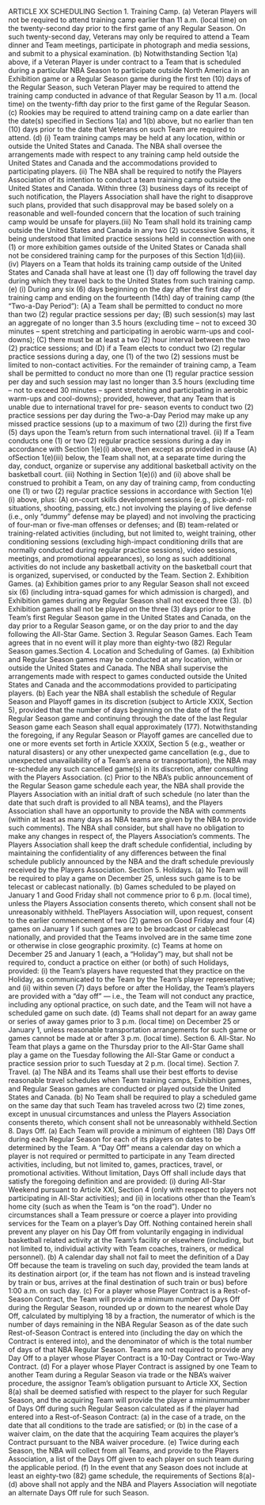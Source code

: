 ARTICLE XX
SCHEDULING
Section 1. Training Camp.
(a) Veteran Players will not be required to attend training camp earlier
than 11 a.m. (local time) on the twenty-second day prior to the first game
of any Regular Season. On such twenty-second day, Veterans may only be
required to attend a Team dinner and Team meetings, participate in
photograph and media sessions, and submit to a physical examination.
(b) Notwithstanding Section 1(a) above, if a Veteran Player is under
contract to a Team that is scheduled during a particular NBA Season to
participate outside North America in an Exhibition game or a Regular
Season game during the first ten (10) days of the Regular Season, such
Veteran Player may be required to attend the training camp conducted in
advance of that Regular Season by 11 a.m. (local time) on the twenty-fifth
day prior to the first game of the Regular Season.
(c) Rookies may be required to attend training camp on a date earlier
than the date(s) specified in Sections 1(a) and 1(b) above, but no earlier
than ten (10) days prior to the date that Veterans on such Team are
required to attend.
(d) (i) Team training camps may be held at any location, within or
outside the United States and Canada. The NBA shall
oversee the arrangements made with respect to any training
camp held outside the United States and Canada and the
accommodations provided to participating players.
(ii) The NBA shall be required to notify the Players
Association of its intention to conduct a team training
camp outside the United States and Canada. Within three
(3) business days of its receipt of such notification, the
Players Association shall have the right to disapprove such
plans, provided that such disapproval may be based solely
on a reasonable and well-founded concern that the location
of such training camp would be unsafe for players.(iii) No Team shall hold its training camp outside the United
States and Canada in any two (2) successive Seasons, it
being understood that limited practice sessions held in
connection with one (1) or more exhibition games outside
of the United States or Canada shall not be considered
training camp for the purposes of this Section 1(d)(iii).
(iv) Players on a Team that holds its training camp outside of
the United States and Canada shall have at least one (1) day
off following the travel day during which they travel back
to the United States from such training camp.
(e) (i) During any six (6) days beginning on the day after the first
day of training camp and ending on the fourteenth (14th)
day of training camp (the "Two-a-Day Period"): (A) a
Team shall be permitted to conduct no more than two (2)
regular practice sessions per day; (B) such session(s) may
last an aggregate of no longer than 3.5 hours (excluding
time – not to exceed 30 minutes – spent stretching and
participating in aerobic warm-ups and cool-downs);
(C) there must be at least a two (2) hour interval between
the two (2) practice sessions; and (D) if a Team elects to
conduct two (2) regular practice sessions during a day, one
(1) of the two (2) sessions must be limited to non-contact
activities. For the remainder of training camp, a Team shall
be permitted to conduct no more than one (1) regular
practice session per day and such session may last no
longer than 3.5 hours (excluding time – not to exceed 30
minutes – spent stretching and participating in aerobic
warm-ups and cool-downs); provided, however, that any
Team that is unable due to international travel for pre-
season events to conduct two (2) practice sessions per day
during the Two-a-Day Period may make up any missed
practice sessions (up to a maximum of two (2)) during the
first five (5) days upon the Team's return from such
international travel.
(ii) If a Team conducts one (1) or two (2) regular practice
sessions during a day in accordance with Section 1(e)(i)
above, then except as provided in clause (A) ofSection 1(e)(iii) below, the Team shall not, at a separate
time during the day, conduct, organize or supervise any
additional basketball activity on the basketball court.
(iii) Nothing in Section 1(e)(i) and (ii) above shall be construed
to prohibit a Team, on any day of training camp, from
conducting one (1) or two (2) regular practice sessions in
accordance with Section 1(e)(i) above, plus:
(A) on-court skills development sessions (e.g., pick-and-
roll situations, shooting, passing, etc.) not involving
the playing of live defense (i.e., only "dummy"
defense may be played) and not involving the
practicing of four-man or five-man offenses or
defenses; and
(B) team-related or training-related activities (including,
but not limited to, weight training, other
conditioning sessions (excluding high-impact
conditioning drills that are normally conducted
during regular practice sessions), video sessions,
meetings, and promotional appearances), so long as
such additional activities do not include any
basketball activity on the basketball court that is
organized, supervised, or conducted by the Team.
Section 2. Exhibition Games.
(a) Exhibition games prior to any Regular Season shall not exceed six
(6) (including intra-squad games for which admission is charged), and
Exhibition games during any Regular Season shall not exceed three (3).
(b) Exhibition games shall not be played on the three (3) days prior to
the Team's first Regular Season game in the United States and Canada, on
the day prior to a Regular Season game, or on the day prior to and the day
following the All-Star Game.
Section 3. Regular Season Games.
Each Team agrees that in no event will it play more than eighty-two (82)
Regular Season games.Section 4. Location and Scheduling of Games.
(a) Exhibition and Regular Season games may be conducted at any
location, within or outside the United States and Canada. The NBA shall
supervise the arrangements made with respect to games conducted outside
the United States and Canada and the accommodations provided to
participating players.
(b) Each year the NBA shall establish the schedule of Regular Season
and Playoff games in its discretion (subject to Article XXIX, Section 5),
provided that the number of days beginning on the date of the first
Regular Season game and continuing through the date of the last Regular
Season game each Season shall equal approximately (177).
Notwithstanding the foregoing, if any Regular Season or Playoff games are
cancelled due to one or more events set forth in Article XXXIX, Section 5
(e.g., weather or natural disasters) or any other unexpected game
cancellation (e.g., due to unexpected unavailability of a Team's arena or
transportation), the NBA may re-schedule any such cancelled game(s) in its
discretion, after consulting with the Players Association.
(c) Prior to the NBA's public announcement of the Regular Season
game schedule each year, the NBA shall provide the Players Association
with an initial draft of such schedule (no later than the date that such draft
is provided to all NBA teams), and the Players Association shall have an
opportunity to provide the NBA with comments (within at least as many
days as NBA teams are given by the NBA to provide such comments).
The NBA shall consider, but shall have no obligation to make any changes
in respect of, the Players Association's comments. The Players
Association shall keep the draft schedule confidential, including by
maintaining the confidentiality of any differences between the final
schedule publicly announced by the NBA and the draft schedule
previously received by the Players Association.
Section 5. Holidays.
(a) No Team will be required to play a game on December 25, unless
such game is to be telecast or cablecast nationally.
(b) Games scheduled to be played on January 1 and Good Friday shall
not commence prior to 6 p.m. (local time), unless the Players Association
consents thereto, which consent shall not be unreasonably withheld. ThePlayers Association will, upon request, consent to the earlier
commencement of two (2) games on Good Friday and four (4) games on
January 1 if such games are to be broadcast or cablecast nationally, and
provided that the Teams involved are in the same time zone or otherwise
in close geographic proximity.
(c) Teams at home on December 25 and January 1 (each, a "Holiday")
may, but shall not be required to, conduct a practice on either (or both) of
such Holidays, provided: (i) the Team's players have requested that they
practice on the Holiday, as communicated to the Team by the Team's
player representative; and (ii) within seven (7) days before or after the
Holiday, the Team's players are provided with a "day off" — i.e., the Team
will not conduct any practice, including any optional practice, on such date,
and the Team will not have a scheduled game on such date.
(d) Teams shall not depart for an away game or series of away games
prior to 3 p.m. (local time) on December 25 or January 1, unless
reasonable transportation arrangements for such game or games cannot be
made at or after 3 p.m. (local time).
Section 6. All-Star.
No Team that plays a game on the Thursday prior to the All-Star Game
shall play a game on the Tuesday following the All-Star Game or conduct a
practice session prior to such Tuesday at 2 p.m. (local time).
Section 7. Travel.
(a) The NBA and its Teams shall use their best efforts to devise
reasonable travel schedules when Team training camps, Exhibition games,
and Regular Season games are conducted or played outside the United
States and Canada.
(b) No Team shall be required to play a scheduled game on the same
day that such Team has traveled across two (2) time zones, except in
unusual circumstances and unless the Players Association consents thereto,
which consent shall not be unreasonably withheld.Section 8. Days Off.
(a) Each Team will provide a minimum of eighteen (18) Days Off
during each Regular Season for each of its players on dates to be
determined by the Team. A "Day Off" means a calendar day on which a
player is not required or permitted to participate in any Team directed
activities, including, but not limited to, games, practices, travel, or
promotional activities. Without limitation, Days Off shall include days that
satisfy the foregoing definition and are provided: (i) during All-Star
Weekend pursuant to Article XXI, Section 4 (only with respect to players
not participating in All-Star activities); and (ii) in locations other than the
Team's home city (such as when the Team is "on the road"). Under no
circumstances shall a Team pressure or coerce a player into providing
services for the Team on a player's Day Off. Nothing contained herein
shall prevent any player on his Day Off from voluntarily engaging in
individual basketball related activity at the Team's facility or elsewhere
(including, but not limited to, individual activity with Team coaches,
trainers, or medical personnel).
(b) A calendar day shall not fail to meet the definition of a Day Off
because the team is traveling on such day, provided the team lands at its
destination airport (or, if the team has not flown and is instead traveling by
train or bus, arrives at the final destination of such train or bus) before
1:00 a.m. on such day.
(c) For a player whose Player Contract is a Rest-of-Season Contract,
the Team will provide a minimum number of Days Off during the Regular
Season, rounded up or down to the nearest whole Day Off, calculated by
multiplying 18 by a fraction, the numerator of which is the number of days
remaining in the NBA Regular Season as of the date such Rest-of-Season
Contract is entered into (including the day on which the Contract is
entered into), and the denominator of which is the total number of days of
that NBA Regular Season. Teams are not required to provide any Day Off
to a player whose Player Contract is a 10-Day Contract or Two-Way
Contract.
(d) For a player whose Player Contract is assigned by one Team to
another Team during a Regular Season via trade or the NBA's waiver
procedure, the assignor Team's obligation pursuant to Article XX, Section
8(a) shall be deemed satisfied with respect to the player for such Regular
Season, and the acquiring Team will provide the player a minimumnumber of Days Off during such Regular Season calculated as if the player
had entered into a Rest-of-Season Contract: (a) in the case of a trade, on
the date that all conditions to the trade are satisfied; or (b) in the case of a
waiver claim, on the date that the acquiring Team acquires the player's
Contract pursuant to the NBA waiver procedure.
(e) Twice during each Season, the NBA will collect from all Teams,
and provide to the Players Association, a list of the Days Off given to each
player on such team during the applicable period.
(f) In the event that any Season does not include at least an eighty-two
(82) game schedule, the requirements of Sections 8(a)-(d) above shall not
apply and the NBA and Players Association will negotiate an alternate
Days Off rule for such Season.